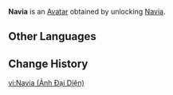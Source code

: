 {{About|the Avatar|the playable character|Navia}}
{{Avatar Infobox
|title    = Navia
|id       = 7500
|image    = Navia Avatar.png
|type     = Character
|features = Navia
|obtain   = Unlock [[Navia]]
}}
'''Navia''' is an [[Avatar]] obtained by unlocking [[Navia]].

==Other Languages==
{{Other Languages|Navia}}

==Change History==
{{Change History|4.3}}

[[vi:Navia (Ảnh Đại Diện)]]